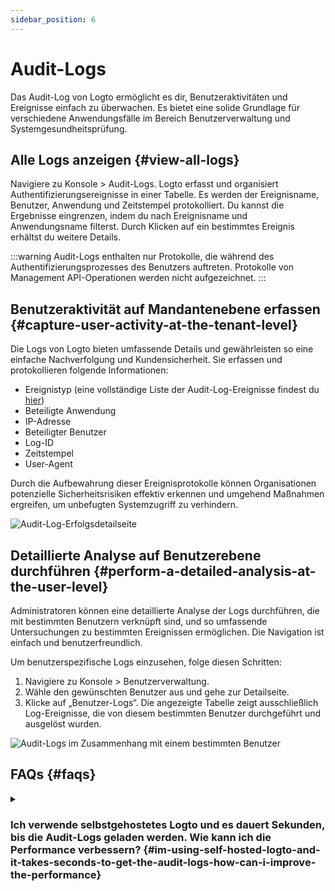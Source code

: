 ```yaml
---
sidebar_position: 6
---
```


# Audit-Logs

Das Audit-Log von Logto ermöglicht es dir, Benutzeraktivitäten und Ereignisse einfach zu überwachen. Es bietet eine solide Grundlage für verschiedene Anwendungsfälle im Bereich Benutzerverwaltung und Systemgesundheitsprüfung.

## Alle Logs anzeigen \{#view-all-logs}

Navigiere zu <CloudLink to="/audit-logs">Konsole > Audit-Logs</CloudLink>. Logto erfasst und organisiert Authentifizierungsereignisse in einer Tabelle. Es werden der Ereignisname, Benutzer, Anwendung und Zeitstempel protokolliert. Du kannst die Ergebnisse eingrenzen, indem du nach Ereignisname und Anwendungsname filterst. Durch Klicken auf ein bestimmtes Ereignis erhältst du weitere Details.

:::warning
Audit-Logs enthalten nur Protokolle, die während des Authentifizierungsprozesses des Benutzers auftreten. Protokolle von Management API-Operationen werden nicht aufgezeichnet.
:::

## Benutzeraktivität auf Mandantenebene erfassen \{#capture-user-activity-at-the-tenant-level}

Die Logs von Logto bieten umfassende Details und gewährleisten so eine einfache Nachverfolgung und Kundensicherheit. Sie erfassen und protokollieren folgende Informationen:

- Ereignistyp (eine vollständige Liste der Audit-Log-Ereignisse findest du [hier](/developers/audit-logs/event-types))
- Beteiligte Anwendung
- IP-Adresse
- Beteiligter Benutzer
- Log-ID
- Zeitstempel
- User-Agent

Durch die Aufbewahrung dieser Ereignisprotokolle können Organisationen potenzielle Sicherheitsrisiken effektiv erkennen und umgehend Maßnahmen ergreifen, um unbefugten Systemzugriff zu verhindern.

<img src="/img/assets/audit-log-success-details-page.png" alt="Audit-Log-Erfolgsdetailseite" />

## Detaillierte Analyse auf Benutzerebene durchführen \{#perform-a-detailed-analysis-at-the-user-level}

Administratoren können eine detaillierte Analyse der Logs durchführen, die mit bestimmten Benutzern verknüpft sind, und so umfassende Untersuchungen zu bestimmten Ereignissen ermöglichen. Die Navigation ist einfach und benutzerfreundlich.

Um benutzerspezifische Logs einzusehen, folge diesen Schritten:

1. Navigiere zu <CloudLink to="/users">Konsole > Benutzerverwaltung</CloudLink>.
2. Wähle den gewünschten Benutzer aus und gehe zur Detailseite.
3. Klicke auf „Benutzer-Logs“. Die angezeigte Tabelle zeigt ausschließlich Log-Ereignisse, die von diesem bestimmten Benutzer durchgeführt und ausgelöst wurden.

<img
  src="/img/assets/audit-logs-related-to-specific-user.png"
  alt="Audit-Logs im Zusammenhang mit einem bestimmten Benutzer"
/>

## FAQs \{#faqs}

<details>
<summary>

### Ich verwende selbstgehostetes Logto und es dauert Sekunden, bis die Audit-Logs geladen werden. Wie kann ich die Performance verbessern? \{#im-using-self-hosted-logto-and-it-takes-seconds-to-get-the-audit-logs-how-can-i-improve-the-performance}

</summary>

OSS-Nutzer sollten einen Cronjob einrichten, um veraltete Audit-Logs regelmäßig zu bereinigen.

</details>
